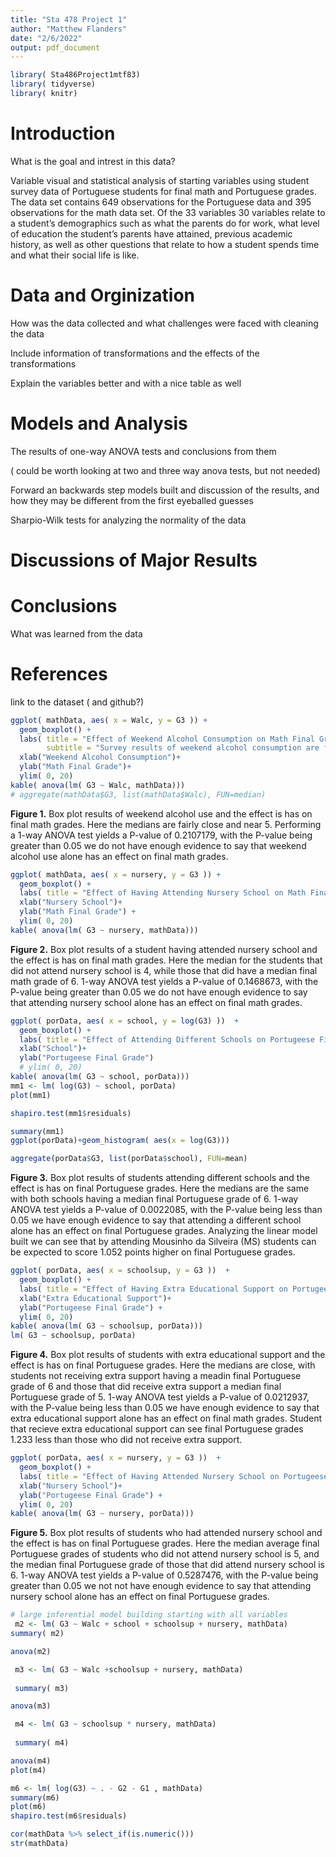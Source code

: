 ```yaml
---
title: "Sta 478 Project 1"
author: "Matthew Flanders"
date: "2/6/2022"
output: pdf_document
---
```


```r
library( Sta486Project1mtf83)
library( tidyverse)
library( knitr)
```

# Introduction

What is the goal and intrest in this data?

Variable visual and statistical analysis of starting variables using student survey data of Portuguese students for final math and Portuguese grades. The data set contains 649 observations for the Portuguese data and 395 observations for the math data set. Of the 33 variables 30 variables relate to a student’s demographics such as what the parents do for work, what level of education the student's parents have attained, previous academic history, as well as other questions that relate to how a student spends time and what their social life is like.

# Data and Orginization

How was the data collected and what challenges were faced with cleaning the data

Include information of transformations and the effects of the transformations

Explain the variables better and with a nice table as well

# Models and Analysis

The results of one-way ANOVA tests and conclusions from them

( could be worth looking at two and three way anova tests, but not needed)

Forward an backwards step models built and discussion of the results, and how they may be different from the first eyeballed guesses

Sharpio-Wilk tests for analyzing the normality of the data

# Discussions of Major Results



# Conclusions

What was learned from the data

# References

link to the dataset ( and github?)


\newpage
```r
ggplot( mathData, aes( x = Walc, y = G3 )) +
  geom_boxplot() +
  labs( title = "Effect of Weekend Alcohol Consumption on Math Final Grade",
        subtitle = "Survey results of weekend alcohol consumption are from 1 - very low to 5 - very high") +
  xlab("Weekend Alcohol Consumption")+
  ylab("Math Final Grade")+ 
  ylim( 0, 20)
kable( anova(lm( G3 ~ Walc, mathData)))
# aggregate(mathData$G3, list(mathData$Walc), FUN=median)
```
**Figure 1.** Box plot results of weekend alcohol use and the effect is has on final math grades. Here the medians are fairly close and near 5. Performing a 1-way ANOVA test yields a P-value of 0.2107179, with the P-value being greater than 0.05 we do not have enough evidence to say that weekend alcohol use alone has an effect on final math grades.
\newpage
```r
ggplot( mathData, aes( x = nursery, y = G3 )) +
  geom_boxplot() +
  labs( title = "Effect of Having Attending Nursery School on Math Final Grade") +
  xlab("Nursery School")+
  ylab("Math Final Grade") + 
  ylim( 0, 20)
kable( anova(lm( G3 ~ nursery, mathData)))

```
**Figure 2.** Box plot results of a student having attended nursery school and the effect is has on final math grades. Here the median for the students that did not attend nursery school is 4, while those that did have a median final math grade of 6. 1-way ANOVA test yields a P-value of 0.1468673, with the P-value being greater than 0.05 we do not have enough evidence to say that attending nursery school alone has an effect on final math grades.
\newpage
```r
ggplot( porData, aes( x = school, y = log(G3) ))  +
  geom_boxplot() +
  labs( title = "Effect of Attending Different Schools on Portugeese Final Grade") +
  xlab("School")+
  ylab("Portugeese Final Grade") 
  # ylim( 0, 20)
kable( anova(lm( G3 ~ school, porData)))
mm1 <- lm( log(G3) ~ school, porData)
plot(mm1)

shapiro.test(mm1$residuals)

summary(mm1)
ggplot(porData)+geom_histogram( aes(x = log(G3)))

aggregate(porData$G3, list(porData$school), FUN=mean)
```
**Figure 3.** Box plot results of students attending different schools and the effect is has on final Portuguese grades. Here the medians are the same with both schools having a median final Portuguese grade of 6. 1-way ANOVA test yields a P-value of 0.0022085, with the P-value being less than 0.05 we have enough evidence to say that attending a different school alone has an effect on final Portuguese grades. Analyzing the linear model built we can see that by attending Mousinho da Silveira (MS) students can be expected to score 1.052 points higher on final Portuguese grades.
\newpage
```r
ggplot( porData, aes( x = schoolsup, y = G3 ))  +
  geom_boxplot() +
  labs( title = "Effect of Having Extra Educational Support on Portugeese Final Grade") +
  xlab("Extra Educational Support")+
  ylab("Portugeese Final Grade") + 
  ylim( 0, 20)
kable( anova(lm( G3 ~ schoolsup, porData)))
lm( G3 ~ schoolsup, porData)
```
**Figure 4.** Box plot results of students with extra educational support and the effect is has on final Portuguese grades. Here the medians are close, with students not receiving extra support having a meadin final Portuguese grade of 6 and those that did receive extra support a median final Portuguese grade of 5. 1-way ANOVA test yields a P-value of 0.0212937, with the P-value being less than 0.05 we have enough evidence to say that extra educational support alone has an effect on final math grades. Student that recieve extra educational support can see final Portuguese grades 1.233 less than those who did not receive extra support.
\newpage
```r
ggplot( porData, aes( x = nursery, y = G3 ))  +
  geom_boxplot() +
  labs( title = "Effect of Having Attended Nursery School on Portugeese Final Grade") +
  xlab("Nursery School")+
  ylab("Portugeese Final Grade") + 
  ylim( 0, 20) 
kable( anova(lm( G3 ~ nursery, porData)))
```
**Figure 5.** Box plot results of students who had attended nursery school and the effect is has on final Portuguese grades. Here the median average final Portuguese grades of students who did not attend nursery school is 5, and the median final Portuguese grade of those that did attend nursery school is 6. 1-way ANOVA test yields a P-value of 0.5287476, with the P-value being greater than 0.05 we not not have enough evidence to say that attending nursery school alone has an effect on final Portuguese grades.

```r
# large inferential model building starting with all variables
 m2 <- lm( G3 ~ Walc + school + schoolsup + nursery, mathData)
summary( m2)

anova(m2)

 m3 <- lm( G3 ~ Walc +schoolsup + nursery, mathData)
 
 summary( m3)

anova(m3)
```

```r
 m4 <- lm( G3 ~ schoolsup * nursery, mathData)
 
 summary( m4)

anova(m4)
plot(m4)
```

```r
m6 <- lm( log(G3) ~ . - G2 - G1 , mathData)
summary(m6)
plot(m6)
shapiro.test(m6$residuals)
```

```r
cor(mathData %>% select_if(is.numeric()))
str(mathData)

  
```

